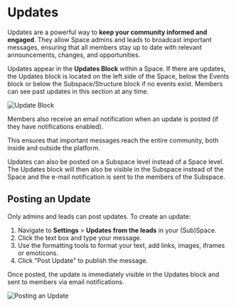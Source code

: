 # Updates

Updates are a powerful way to **keep your community informed and engaged**. They allow Space admins and leads to broadcast important messages, ensuring that all members stay up to date with relevant announcements, changes, and opportunities.

Updates appear in the **Updates Block** within a Space.
If there are updates, the Updates block is located on the left side of the Space, below the Events block or below the Subspace/Structure block if no events exist.
Members can see past updates in this section at any time.

![Update Block](/update.png)

Members also receive an email notification when an update is posted (if they have notifications enabled).

This ensures that important messages reach the entire community, both inside and outside the platform.

Updates can also be posted on a Subspace level instead of a Space level. The Updates block will then also be visible in the Subspace instead of the Space and the e-mail notification is sent to the members of the Subspace.

## Posting an Update

Only admins and leads can post updates. To create an update:

1. Navigate to **Settings** > **Updates from the leads** in your (Sub)Space.
2. Click the text box and type your message.
3. Use the formatting tools to format your text, add links, images, iframes or emoticons.
4. Click "Post Update" to publish the message.

Once posted, the update is immediately visible in the Updates block and sent to members via email notifications.

![Posting an Update](/post-update.png)